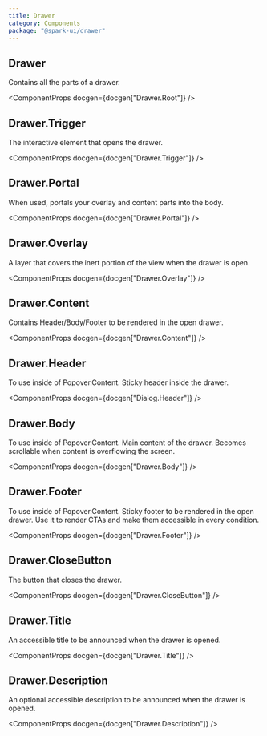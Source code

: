 ```yaml
---
title: Drawer
category: Components
package: "@spark-ui/drawer"
---
```



## Drawer

Contains all the parts of a drawer.

<ComponentProps docgen={docgen["Drawer.Root"]} />

## Drawer.Trigger

The interactive element that opens the drawer.

<ComponentProps docgen={docgen["Drawer.Trigger"]} />

## Drawer.Portal

When used, portals your overlay and content parts into the body.

<ComponentProps docgen={docgen["Drawer.Portal"]} />

## Drawer.Overlay

A layer that covers the inert portion of the view when the drawer is open.

<ComponentProps docgen={docgen["Drawer.Overlay"]} />

## Drawer.Content

Contains Header/Body/Footer to be rendered in the open drawer.

<ComponentProps docgen={docgen["Drawer.Content"]} />

## Drawer.Header

To use inside of Popover.Content. Sticky header inside the drawer.

<ComponentProps docgen={docgen["Dialog.Header"]} />

## Drawer.Body

To use inside of Popover.Content. Main content of the drawer. Becomes scrollable when content is overflowing the screen.

<ComponentProps docgen={docgen["Drawer.Body"]} />

## Drawer.Footer

To use inside of Popover.Content. Sticky footer to be rendered in the open drawer. Use it to render CTAs and make them accessible in every condition.

<ComponentProps docgen={docgen["Drawer.Footer"]} />

## Drawer.CloseButton

The button that closes the drawer.

<ComponentProps docgen={docgen["Drawer.CloseButton"]} />

## Drawer.Title

An accessible title to be announced when the drawer is opened.

<ComponentProps docgen={docgen["Drawer.Title"]} />

## Drawer.Description

An optional accessible description to be announced when the drawer is opened.

<ComponentProps docgen={docgen["Drawer.Description"]} />



